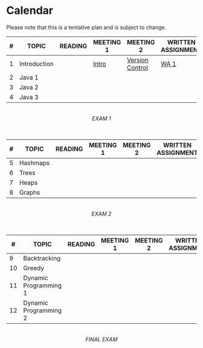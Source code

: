 # Calendar {.unnumbered}

::: {.callout-caution}
Please note that this is a tentative plan and is subject to change.
:::

| # | TOPIC | READING | MEETING 1 | MEETING 2 | WRITTEN  ASSIGNMENT | PROGRAMMING ASSIGNMENT |
|---|----|---|---|---|---|---|
| 1 | Introduction |  |  [Intro](intro.qmd)  | [Version Control](se/version_control/version_control.qmd) | [WA 1](https://docs.google.com/document/d/1vRoSzj1mckpqtmpI7py7vbXHw7t1_t2g1cvNeOBbcjY/edit?usp=sharing) | [PA 1](https://docs.google.com/document/d/1HIKpiqWcxSTER-SAyb88wG-b-Qe_S9w_L5uRBXlrwaY/edit?usp=sharing) |
| 2 | Java 1  | |  |  | | [PA 2](https://classroom.github.com/a/py2lIoG4) |
| 3 | Java 2 | |  |  | | |
| 4 | Java 3 | |  |  | | |

<br/>
<center>_EXAM 1_</center>
<br/>

| # | TOPIC | READING | MEETING 1 | MEETING 2 | WRITTEN  ASSIGNMENT | PROGRAMMING ASSIGNMENT |
|---|----|---|---|---|---|---|
| 5 | Hashmaps | |  |  | | |
| 6 | Trees | |  |  | | |
| 7 | Heaps | |  |  | | |
| 8 | Graphs| |  |  | | |

<br/>
<center>_EXAM 2_</center>
<br/>


| # | TOPIC | READING | MEETING 1 | MEETING 2 | WRITTEN  ASSIGNMENT | PROGRAMMING ASSIGNMENT |
|---|----|---|---|---|---|---|
| 9 | Backtracking | |  |  | | |
| 10 | Greedy | |  |  | | |
| 11 | Dynamic Programming 1 | |  |  | | |
| 12 | Dynamic Programming 2  | |  |  | | |


<br/>
<center>_FINAL EXAM_</center>
<br/>

